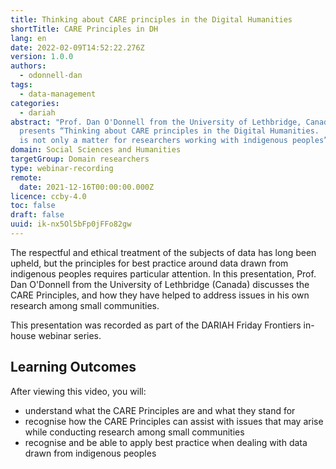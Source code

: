 ```yaml
---
title: Thinking about CARE principles in the Digital Humanities
shortTitle: CARE Principles in DH
lang: en
date: 2022-02-09T14:52:22.276Z
version: 1.0.0
authors:
  - odonnell-dan
tags:
  - data-management
categories:
  - dariah
abstract: "Prof. Dan O'Donnell from the University of Lethbridge, Canada,
  presents “Thinking about CARE principles in the Digital Humanities.  Why CARE
  is not only a matter for researchers working with indigenous peoples”. "
domain: Social Sciences and Humanities
targetGroup: Domain researchers
type: webinar-recording
remote:
  date: 2021-12-16T00:00:00.000Z
licence: ccby-4.0
toc: false
draft: false
uuid: ik-nx5Ol5bFp0jFFo82gw
---
```

The respectful and ethical treatment of the subjects of data has long been upheld, but the principles for best practice around data drawn from indigenous peoples requires particular attention.  In this presentation, Prof. Dan O'Donnell from the University of Lethbridge (Canada) discusses the CARE Principles, and how they have helped to address issues in his own research among small communities.

This presentation was recorded as part of the DARIAH Friday Frontiers in-house webinar series.

## Learning Outcomes

After viewing this video, you will:

- understand what the CARE Principles are and what they stand for
- recognise how the CARE Principles can assist with issues that may arise while conducting research among small communities
- recognise and be able to apply best practice when dealing with data drawn from indigenous peoples

<VideoCard provider="youtube" id="zy6D9UQuiig" title="Thinking about CARE principles in the Digital Humanities" subtitle="Click here to view" image="images/dan-o-donnell-videocard-thumbnail.png" />